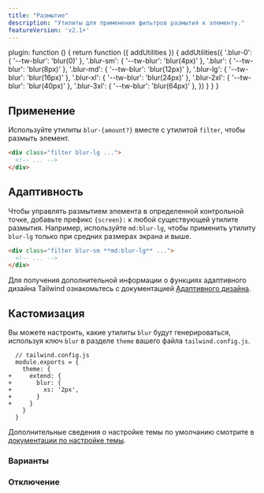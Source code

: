 ```yaml
---
title: "Размытие"
description: "Утилиты для применения фильтров размытия к элементу."
featureVersion: 'v2.1+'
---
```



  plugin: function () {
    return function ({ addUtilities }) {
      addUtilities({
        '.blur-0': { '--tw-blur': 'blur(0)' },
        '.blur-sm': { '--tw-blur': 'blur(4px)' },
        '.blur': { '--tw-blur': 'blur(8px)' },
        '.blur-md': { '--tw-blur': 'blur(12px)' },
        '.blur-lg': { '--tw-blur': 'blur(16px)' },
        '.blur-xl': { '--tw-blur': 'blur(24px)' },
        '.blur-2xl': { '--tw-blur': 'blur(40px)' },
        '.blur-3xl': { '--tw-blur': 'blur(64px)' },
      })
    }
  }
}

## Применение

Используйте утилиты `blur-{amount?}` вместе с утилитой `filter`, чтобы размыть элемент.

```html
<div class="filter blur-lg ...">
  <!-- ... -->
</div>
```

## Адаптивность

Чтобы управлять размытием элемента в определенной контрольной точке, добавьте префикс `{screen}:` к любой существующей утилите размытия. Например, используйте `md:blur-lg`, чтобы применить утилиту `blur-lg` только при средних размерах экрана и выше.

```html
<div class="filter blur-sm **md:blur-lg** ...">
  <!-- ... -->
</div>
```

Для получения дополнительной информации о функциях адаптивного дизайна Tailwind ознакомьтесь с документацией [Адаптивного дизайна](/docs/responsive-design).

## Кастомизация

Вы можете настроить, какие утилиты `blur` будут генерироваться, используя ключ `blur` в разделе `theme` вашего файла `tailwind.config.js`.

```diff-js
  // tailwind.config.js
  module.exports = {
    theme: {
+     extend: {
+       blur: {
+         xs: '2px',
+       }
+     }
    }
  }
```

Дополнительные сведения о настройке темы по умолчанию смотрите в [документации по настройке темы](/docs/theme#customizing-the-default-theme).

### Варианты

<Variants plugin="blur" name="blur" />

### Отключение

<Disabling plugin="blur" name="blur" />
